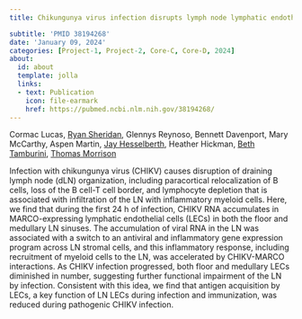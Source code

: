 ```yaml
---
title: Chikungunya virus infection disrupts lymph node lymphatic endothelial cell composition and function via MARCO

subtitle: 'PMID 38194268'
date: 'January 09, 2024'
categories: [Project-1, Project-2, Core-C, Core-D, 2024]
about:
  id: about
  template: jolla
  links:
  - text: Publication
    icon: file-earmark
    href: https://pubmed.ncbi.nlm.nih.gov/38194268/
---
```


Cormac Lucas, [Ryan Sheridan](https://orcid.org/0000-0003-4012-3147), Glennys Reynoso, Bennett Davenport, Mary McCarthy, Aspen Martin, [Jay Hesselberth](https://scholar.google.com/citations?user=EnOmNEYAAAAJ), Heather Hickman, [Beth Tamburini](https://orcid.org/0000-0003-1991-231X), [Thomas Morrison](https://scholar.google.com/citations?user=ljkm0eMAAAAJ&hl=en&oi=ao)

Infection with chikungunya virus (CHIKV) causes disruption of draining lymph node (dLN) organization, including paracortical relocalization of B cells, loss of the B cell-T cell border, and lymphocyte depletion that is associated with infiltration of the LN with inflammatory myeloid cells. Here, we find that during the first 24 h of infection, CHIKV RNA accumulates in MARCO-expressing lymphatic endothelial cells (LECs) in both the floor and medullary LN sinuses. The accumulation of viral RNA in the LN was associated with a switch to an antiviral and inflammatory gene expression program across LN stromal cells, and this inflammatory response, including recruitment of myeloid cells to the LN, was accelerated by CHIKV-MARCO interactions. As CHIKV infection progressed, both floor and medullary LECs diminished in number, suggesting further functional impairment of the LN by infection. Consistent with this idea, we find that antigen acquisition by LECs, a key function of LN LECs during infection and immunization, was reduced during pathogenic CHIKV infection.
